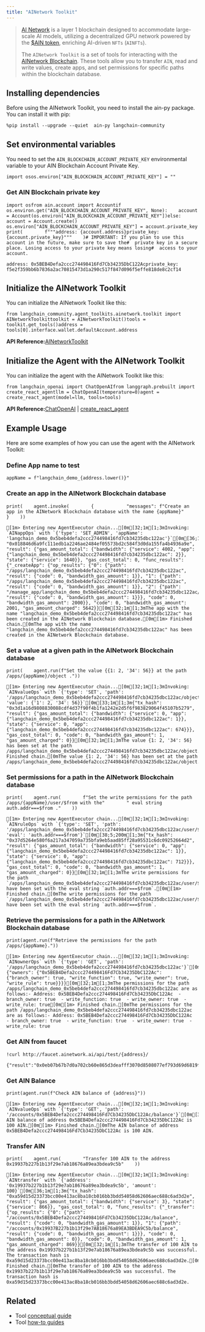 ```yaml
---
title: "AINetwork Toolkit"
---
```


> [AI Network](https://www.ainetwork.ai/build-on-ain) is a layer 1 blockchain designed to accommodate large-scale AI models, utilizing a decentralized GPU network powered by the [$AIN token](https://www.ainetwork.ai/token), enriching AI-driven `NFTs` (`AINFTs`).
>
> The `AINetwork Toolkit` is a set of tools for interacting with the [AINetwork Blockchain](https://www.ainetwork.ai/public/whitepaper.pdf). These tools allow you to transfer `AIN`, read and write values, create apps, and set permissions for specific paths within the blockchain database.

## Installing dependencies

Before using the AINetwork Toolkit, you need to install the ain-py package. You can install it with pip:

```
%pip install --upgrade --quiet  ain-py langchain-community
```

## Set environmental variables

You need to set the `AIN_BLOCKCHAIN_ACCOUNT_PRIVATE_KEY` environmental variable to your AIN Blockchain Account Private Key.

```
import osos.environ["AIN_BLOCKCHAIN_ACCOUNT_PRIVATE_KEY"] = ""
```

### Get AIN Blockchain private key

```
import osfrom ain.account import Accountif os.environ.get("AIN_BLOCKCHAIN_ACCOUNT_PRIVATE_KEY", None):    account = Account(os.environ["AIN_BLOCKCHAIN_ACCOUNT_PRIVATE_KEY"])else:    account = Account.create()    os.environ["AIN_BLOCKCHAIN_ACCOUNT_PRIVATE_KEY"] = account.private_key    print(        f"""address: {account.address}private_key: {account.private_key}"""    )# IMPORTANT: If you plan to use this account in the future, make sure to save the#  private key in a secure place. Losing access to your private key means losing#  access to your account.
```

```
address: 0x5BEB4Defa2ccc274498416Fd7Cb34235DbC122Acprivate_key: f5e2f359bb6b7836a2ac70815473d1a290c517f847d096f5effe818de8c2cf14
```

## Initialize the AINetwork Toolkit

You can initialize the AINetwork Toolkit like this:

```
from langchain_community.agent_toolkits.ainetwork.toolkit import AINetworkToolkittoolkit = AINetworkToolkit()tools = toolkit.get_tools()address = tools[0].interface.wallet.defaultAccount.address
```

**API Reference:**[AINetworkToolkit](https://python.langchain.com/api_reference/community/agent_toolkits/langchain_community.agent_toolkits.ainetwork.toolkit.AINetworkToolkit.html)

## Initialize the Agent with the AINetwork Toolkit

You can initialize the agent with the AINetwork Toolkit like this:

```
from langchain_openai import ChatOpenAIfrom langgraph.prebuilt import create_react_agentllm = ChatOpenAI(temperature=0)agent = create_react_agent(model=llm, tools=tools)
```

**API Reference:**[ChatOpenAI](https://python.langchain.com/api_reference/openai/chat_models/langchain_openai.chat_models.base.ChatOpenAI.html) | [create\_react\_agent](https://langchain-ai.github.io/langgraph/reference/prebuilt/#langgraph.prebuilt.chat_agent_executor.create_react_agent)

## Example Usage

Here are some examples of how you can use the agent with the AINetwork Toolkit:

### Define App name to test

```
appName = f"langchain_demo_{address.lower()}"
```

### Create an app in the AINetwork Blockchain database

```
print(    agent.invoke(        {            "messages": f"Create an app in the AINetwork Blockchain database with the name {appName}"        }    ))
```

```
[1m> Entering new AgentExecutor chain...[0m[32;1m[1;3mInvoking: `AINappOps` with `{'type': 'SET_ADMIN', 'appName': 'langchain_demo_0x5beb4defa2ccc274498416fd7cb34235dbc122ac'}`[0m[36;1m[1;3m{"tx_hash": "0x018846d6a9fc111edb1a2246ae2484ef05573bd2c584f3d0da155fa4b4936a9e", "result": {"gas_amount_total": {"bandwidth": {"service": 4002, "app": {"langchain_demo_0x5beb4defa2ccc274498416fd7cb34235dbc122ac": 2}}, "state": {"service": 1640}}, "gas_cost_total": 0, "func_results": {"_createApp": {"op_results": {"0": {"path": "/apps/langchain_demo_0x5beb4defa2ccc274498416fd7cb34235dbc122ac", "result": {"code": 0, "bandwidth_gas_amount": 1}}, "1": {"path": "/apps/langchain_demo_0x5beb4defa2ccc274498416fd7cb34235dbc122ac", "result": {"code": 0, "bandwidth_gas_amount": 1}}, "2": {"path": "/manage_app/langchain_demo_0x5beb4defa2ccc274498416fd7cb34235dbc122ac/config/admin", "result": {"code": 0, "bandwidth_gas_amount": 1}}}, "code": 0, "bandwidth_gas_amount": 2000}}, "code": 0, "bandwidth_gas_amount": 2001, "gas_amount_charged": 5642}}[0m[32;1m[1;3mThe app with the name "langchain_demo_0x5beb4defa2ccc274498416fd7cb34235dbc122ac" has been created in the AINetwork Blockchain database.[0m[1m> Finished chain.[0mThe app with the name "langchain_demo_0x5beb4defa2ccc274498416fd7cb34235dbc122ac" has been created in the AINetwork Blockchain database.
```

### Set a value at a given path in the AINetwork Blockchain database

```
print(    agent.run(f"Set the value {{1: 2, '34': 56}} at the path /apps/{appName}/object ."))
```

```
[1m> Entering new AgentExecutor chain...[0m[32;1m[1;3mInvoking: `AINvalueOps` with `{'type': 'SET', 'path': '/apps/langchain_demo_0x5beb4defa2ccc274498416fd7cb34235dbc122ac/object', 'value': {'1': 2, '34': 56}}`[0m[33;1m[1;3m{"tx_hash": "0x3d1a16d9808830088cdf4d37f90f4b1fa1242e2d5f6f983829064f45107b5279", "result": {"gas_amount_total": {"bandwidth": {"service": 0, "app": {"langchain_demo_0x5beb4defa2ccc274498416fd7cb34235dbc122ac": 1}}, "state": {"service": 0, "app": {"langchain_demo_0x5beb4defa2ccc274498416fd7cb34235dbc122ac": 674}}}, "gas_cost_total": 0, "code": 0, "bandwidth_gas_amount": 1, "gas_amount_charged": 0}}[0m[32;1m[1;3mThe value {1: 2, '34': 56} has been set at the path /apps/langchain_demo_0x5beb4defa2ccc274498416fd7cb34235dbc122ac/object.[0m[1m> Finished chain.[0mThe value {1: 2, '34': 56} has been set at the path /apps/langchain_demo_0x5beb4defa2ccc274498416fd7cb34235dbc122ac/object.
```

### Set permissions for a path in the AINetwork Blockchain database

```
print(    agent.run(        f"Set the write permissions for the path /apps/{appName}/user/$from with the"        " eval string auth.addr===$from ."    ))
```

```
[1m> Entering new AgentExecutor chain...[0m[32;1m[1;3mInvoking: `AINruleOps` with `{'type': 'SET', 'path': '/apps/langchain_demo_0x5beb4defa2ccc274498416fd7cb34235dbc122ac/user/$from', 'eval': 'auth.addr===$from'}`[0m[38;5;200m[1;3m{"tx_hash": "0x37d5264e580f6a217a347059a735bfa9eb5aad85ff28a95531c6dc09252664d2", "result": {"gas_amount_total": {"bandwidth": {"service": 0, "app": {"langchain_demo_0x5beb4defa2ccc274498416fd7cb34235dbc122ac": 1}}, "state": {"service": 0, "app": {"langchain_demo_0x5beb4defa2ccc274498416fd7cb34235dbc122ac": 712}}}, "gas_cost_total": 0, "code": 0, "bandwidth_gas_amount": 1, "gas_amount_charged": 0}}[0m[32;1m[1;3mThe write permissions for the path `/apps/langchain_demo_0x5beb4defa2ccc274498416fd7cb34235dbc122ac/user/$from` have been set with the eval string `auth.addr===$from`.[0m[1m> Finished chain.[0mThe write permissions for the path `/apps/langchain_demo_0x5beb4defa2ccc274498416fd7cb34235dbc122ac/user/$from` have been set with the eval string `auth.addr===$from`.
```

### Retrieve the permissions for a path in the AINetwork Blockchain database

```
print(agent.run(f"Retrieve the permissions for the path /apps/{appName}."))
```

```
[1m> Entering new AgentExecutor chain...[0m[32;1m[1;3mInvoking: `AINownerOps` with `{'type': 'GET', 'path': '/apps/langchain_demo_0x5beb4defa2ccc274498416fd7cb34235dbc122ac'}`[0m[33;1m[1;3m{".owner": {"owners": {"0x5BEB4Defa2ccc274498416Fd7Cb34235DbC122Ac": {"branch_owner": true, "write_function": true, "write_owner": true, "write_rule": true}}}}[0m[32;1m[1;3mThe permissions for the path /apps/langchain_demo_0x5beb4defa2ccc274498416fd7cb34235dbc122ac are as follows:- Address: 0x5BEB4Defa2ccc274498416Fd7Cb34235DbC122Ac  - branch_owner: true  - write_function: true  - write_owner: true  - write_rule: true[0m[1m> Finished chain.[0mThe permissions for the path /apps/langchain_demo_0x5beb4defa2ccc274498416fd7cb34235dbc122ac are as follows:- Address: 0x5BEB4Defa2ccc274498416Fd7Cb34235DbC122Ac  - branch_owner: true  - write_function: true  - write_owner: true  - write_rule: true
```

### Get AIN from faucet

```
!curl http://faucet.ainetwork.ai/api/test/{address}/
```

```
{"result":"0x0eb07b67b7d0a702cb60e865d3deafff3070d8508077ef793d69d6819fd92ea3","time":1692348112376}
```

### Get AIN Balance

```
print(agent.run(f"Check AIN balance of {address}"))
```

```
[1m> Entering new AgentExecutor chain...[0m[32;1m[1;3mInvoking: `AINvalueOps` with `{'type': 'GET', 'path': '/accounts/0x5BEB4Defa2ccc274498416Fd7Cb34235DbC122Ac/balance'}`[0m[33;1m[1;3m100[0m[32;1m[1;3mThe AIN balance of address 0x5BEB4Defa2ccc274498416Fd7Cb34235DbC122Ac is 100 AIN.[0m[1m> Finished chain.[0mThe AIN balance of address 0x5BEB4Defa2ccc274498416Fd7Cb34235DbC122Ac is 100 AIN.
```

### Transfer AIN

```
print(    agent.run(        "Transfer 100 AIN to the address 0x19937b227b1b13f29e7ab18676a89ea3bdea9c5b"    ))
```

```
[1m> Entering new AgentExecutor chain...[0m[32;1m[1;3mInvoking: `AINtransfer` with `{'address': '0x19937b227b1b13f29e7ab18676a89ea3bdea9c5b', 'amount': 100}`[0m[36;1m[1;3m{"tx_hash": "0xa59d15d23373bcc00e413ac8ba18cb016bb3bdd54058d62606aec688c6ad3d2e", "result": {"gas_amount_total": {"bandwidth": {"service": 3}, "state": {"service": 866}}, "gas_cost_total": 0, "func_results": {"_transfer": {"op_results": {"0": {"path": "/accounts/0x5BEB4Defa2ccc274498416Fd7Cb34235DbC122Ac/balance", "result": {"code": 0, "bandwidth_gas_amount": 1}}, "1": {"path": "/accounts/0x19937B227b1b13f29e7AB18676a89EA3BDEA9C5b/balance", "result": {"code": 0, "bandwidth_gas_amount": 1}}}, "code": 0, "bandwidth_gas_amount": 0}}, "code": 0, "bandwidth_gas_amount": 1, "gas_amount_charged": 869}}[0m[32;1m[1;3mThe transfer of 100 AIN to the address 0x19937b227b1b13f29e7ab18676a89ea3bdea9c5b was successful. The transaction hash is 0xa59d15d23373bcc00e413ac8ba18cb016bb3bdd54058d62606aec688c6ad3d2e.[0m[1m> Finished chain.[0mThe transfer of 100 AIN to the address 0x19937b227b1b13f29e7ab18676a89ea3bdea9c5b was successful. The transaction hash is 0xa59d15d23373bcc00e413ac8ba18cb016bb3bdd54058d62606aec688c6ad3d2e.
```

## Related

* Tool [conceptual guide](/src/oss/concepts/tools)
* Tool [how-to guides](/src/oss/how_to/#tools)
